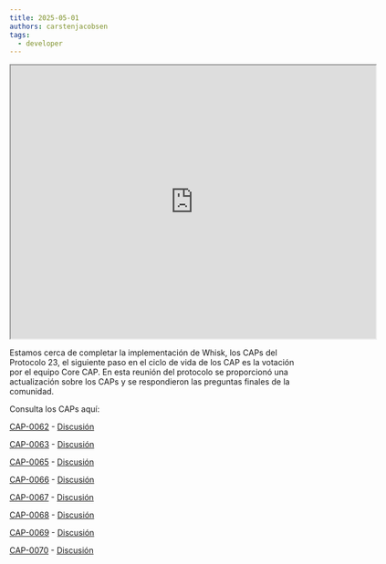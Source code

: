 ```yaml
---
title: 2025-05-01
authors: carstenjacobsen
tags:
  - developer
---
```


<iframe
  src="https://www.youtube.com/embed/fuX07T1HUf0?si=NH6BEOkgg755oIoh"
  width="640"
  height="480"
  allow="autoplay"
></iframe>

Estamos cerca de completar la implementación de Whisk, los CAPs del Protocolo 23, el siguiente paso en el ciclo de vida de los CAP es la votación por el equipo Core CAP. En esta reunión del protocolo se proporcionó una actualización sobre los CAPs y se respondieron las preguntas finales de la comunidad.

Consulta los CAPs aquí:

[CAP-0062](https://github.com/stellar/stellar-protocol/blob/master/core/cap-0062.md) - [Discusión](https://github.com/orgs/stellar/discussions/1575)

[CAP-0063](https://github.com/stellar/stellar-protocol/blob/master/core/cap-0063.md) - [Discusión](https://github.com/orgs/stellar/discussions/1602)

[CAP-0065](https://github.com/stellar/stellar-protocol/blob/master/core/cap-0065.md) - [Discusión](https://github.com/orgs/stellar/discussions/1615)

[CAP-0066](https://github.com/stellar/stellar-protocol/blob/master/core/cap-0066.md) - [Discusión](https://github.com/orgs/stellar/discussions/1585)

[CAP-0067](https://github.com/stellar/stellar-protocol/blob/master/core/cap-0067.md) - [Discusión](https://github.com/orgs/stellar/discussions/1553)

[CAP-0068](https://github.com/stellar/stellar-protocol/blob/master/core/cap-0068.md) - [Discusión](https://github.com/orgs/stellar/discussions/1626)

[CAP-0069](https://github.com/stellar/stellar-protocol/blob/master/core/cap-0069.md) - [Discusión](https://github.com/orgs/stellar/discussions/1633)

[CAP-0070](https://github.com/stellar/stellar-protocol/blob/master/core/cap-0070.md) - [Discusión](https://github.com/orgs/stellar/discussions/1719)
